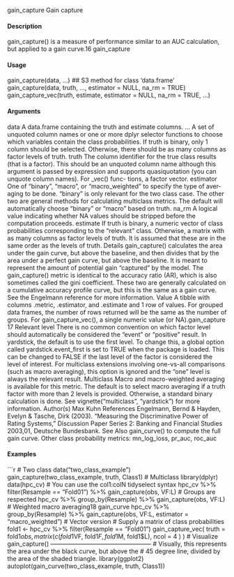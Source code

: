

gain_capture
Gain capture

#### Description

gain_capture() is a measure of performance similar to an AUC calculation, but applied to a gain
curve.16
gain_capture

#### Usage

gain_capture(data, ...)
## S3 method for class 'data.frame'
gain_capture(data, truth, ..., estimator = NULL,
na_rm = TRUE)
gain_capture_vec(truth, estimate, estimator = NULL, na_rm = TRUE, ...)

#### Arguments

data A data.frame containing the truth and estimate columns.
... A set of unquoted column names or one or more dplyr selector functions to
choose which variables contain the class probabilities. If truth is binary, only
1 column should be selected. Otherwise, there should be as many columns as
factor levels of truth.
truth The column identifier for the true class results (that is a factor). This should be
an unquoted column name although this argument is passed by expression and
supports quasiquotation (you can unquote column names). For _vec() func-
tions, a factor vector.
estimator One of "binary", "macro", or "macro_weighted" to specify the type of aver-
aging to be done. "binary" is only relevant for the two class case. The other
two are general methods for calculating multiclass metrics. The default will
automatically choose "binary" or "macro" based on truth.
na_rm A logical value indicating whether NA values should be stripped before the
computation proceeds.
estimate If truth is binary, a numeric vector of class probabilities corresponding to the
"relevant" class. Otherwise, a matrix with as many columns as factor levels of
truth. It is assumed that these are in the same order as the levels of truth.
Details
gain_capture() calculates the area under the gain curve, but above the baseline, and then divides
that by the area under a perfect gain curve, but above the baseline. It is meant to represent the
amount of potential gain "captured" by the model.
The gain_capture() metric is identical to the accuracy ratio (AR), which is also sometimes called
the gini coefficient. These two are generally calculated on a cumulative accuracy profile curve, but
this is the same as a gain curve. See the Engelmann reference for more information.
Value
A tibble with columns .metric, .estimator, and .estimate and 1 row of values.
For grouped data frames, the number of rows returned will be the same as the number of groups.
For gain_capture_vec(), a single numeric value (or NA).gain_capture
17
Relevant level
There is no common convention on which factor level should automatically be considered the
"event" or "positive" result. In yardstick, the default is to use the first level. To change this, a
global option called yardstick.event_first is set to TRUE when the package is loaded. This can
be changed to FALSE if the last level of the factor is considered the level of interest. For multiclass
extensions involving one-vs-all comparisons (such as macro averaging), this option is ignored and
the "one" level is always the relevant result.
Multiclass
Macro and macro-weighted averaging is available for this metric. The default is to select macro
averaging if a truth factor with more than 2 levels is provided. Otherwise, a standard binary
calculation is done. See vignette("multiclass", "yardstick") for more information.
Author(s)
Max Kuhn
References
Engelmann, Bernd & Hayden, Evelyn & Tasche, Dirk (2003). "Measuring the Discriminative Power
of Rating Systems," Discussion Paper Series 2: Banking and Financial Studies 2003,01, Deutsche
Bundesbank.
See Also
gain_curve() to compute the full gain curve.
Other class probability metrics: mn_log_loss, pr_auc, roc_auc

#### Examples
```r
# Two class
data("two_class_example")
gain_capture(two_class_example, truth, Class1)
# Multiclass
library(dplyr)
data(hpc_cv)
# You can use the col1:colN tidyselect syntax
hpc_cv %>%
filter(Resample == "Fold01") %>%
gain_capture(obs, VF:L)
# Groups are respected
hpc_cv %>%
group_by(Resample) %>%
gain_capture(obs, VF:L)
# Weighted macro averaging18
gain_curve
hpc_cv %>%
group_by(Resample) %>%
gain_capture(obs, VF:L, estimator = "macro_weighted")
# Vector version
# Supply a matrix of class probabilities
fold1 <- hpc_cv %>%
filter(Resample == "Fold01")
gain_capture_vec(
truth = fold1$obs,
matrix(
c(fold1$VF, fold1$F, fold1$M, fold1$L),
ncol = 4
)
)
# Visualize gain_capture() --------------------------------------------------
# Visually, this represents the area under the black curve, but above the
# 45 degree line, divided by the area of the shaded triangle.
library(ggplot2)
autoplot(gain_curve(two_class_example, truth, Class1))
